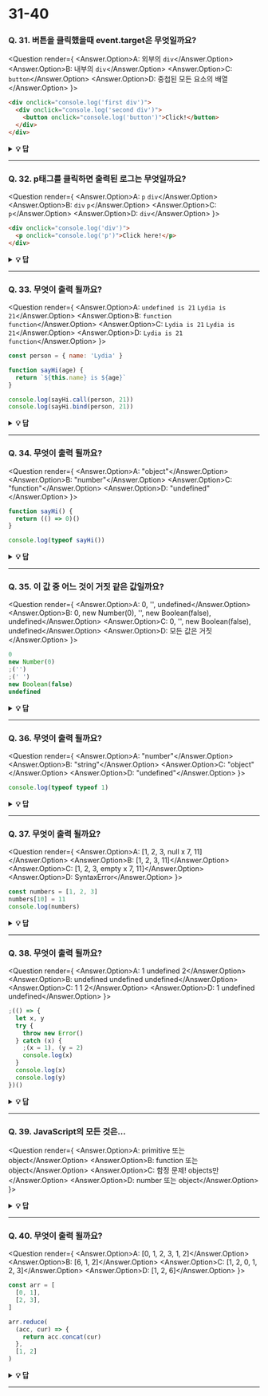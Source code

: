 
# 31-40

### Q. 31. 버튼을 클릭했을때 event.target은 무엇일까요?

<Question render={
  <Answer answer="C">
  <Answer.Option>A: 외부의 `div`</Answer.Option>
  <Answer.Option>B: 내부의 `div`</Answer.Option>
  <Answer.Option>C: `button`</Answer.Option>
  <Answer.Option>D: 중첩된 모든 요소의 배열</Answer.Option>
</Answer>
}>

```html
<div onclick="console.log('first div')">
  <div onclick="console.log('second div')">
    <button onclick="console.log('button')">Click!</button>
  </div>
</div>
```

</Question>

<details>
    <summary>
    <b>💡 답</b>
    </summary>

**_답: C_**

가장 깊이 중첩된 요소가 이벤트를 발생시킬 이벤트 대상이예요. `event.stopPropagation`을 통해서 버블링을 중단할 수 있어요.

</details>

---

### Q. 32. p태그를 클릭하면 출력된 로그는 무엇일까요?

<Question render={
  <Answer answer="A">
  <Answer.Option>A: `p` `div`</Answer.Option>
  <Answer.Option>B: `div` `p`</Answer.Option>
  <Answer.Option>C: `p`</Answer.Option>
  <Answer.Option>D: `div`</Answer.Option>
</Answer>
}>

```html
<div onclick="console.log('div')">
  <p onclick="console.log('p')">Click here!</p>
</div>
```

</Question>

<details>
    <summary>
    <b>💡 답</b>
    </summary>

**_답: A_**

`p`를 클릭하면, 2개의 로그를 볼 수 있어요: `p` 그리고 `div`. 이벤트의 전파 중에는 3단계가 있어요: 캡처링, 타겟, 버블링. 기본적으로, 이벤트 핸들러는 버블링 단계에서 시작돼요. (`useCapture`를 `true`로 설정하지 않는 한). 가장 깊게 중첩된 요소에서 바깥쪽으로 가요.

</details>

---

### Q. 33. 무엇이 출력 될까요?

<Question render={
  <Answer answer="D">
  <Answer.Option>A: `undefined is 21` `Lydia is 21`</Answer.Option>
  <Answer.Option>B: `function` `function`</Answer.Option>
  <Answer.Option>C: `Lydia is 21` `Lydia is 21`</Answer.Option>
  <Answer.Option>D: `Lydia is 21` `function`</Answer.Option>
</Answer>
}>

```javascript
const person = { name: 'Lydia' }

function sayHi(age) {
  return `${this.name} is ${age}`
}

console.log(sayHi.call(person, 21))
console.log(sayHi.bind(person, 21))
```

</Question>

<details>
    <summary>
    <b>💡 답</b>
    </summary>

**_답: D_**

두 개 모두, `this` 키워드를 참조하고자 하는 객체로 보낼 수 있어요. 그렇지만, `.call`은 _즉시 실행돼요_!

`.bind.`는 함수의 _복사본_ 을 반환하지만, 바인딩된 콘텍스트죠! 즉시 실행되지 않아요.

</details>

---

### Q. 34. 무엇이 출력 될까요?

<Question render={
  <Answer answer="B">
  <Answer.Option>A: "object"</Answer.Option>
  <Answer.Option>B: "number"</Answer.Option>
  <Answer.Option>C: "function"</Answer.Option>
  <Answer.Option>D: "undefined"</Answer.Option>
</Answer>
}>

```javascript
function sayHi() {
  return (() => 0)()
}

console.log(typeof sayHi())
```

</Question>

<details>
    <summary>
    <b>💡 답</b>
    </summary>

**_답: B_**

`sayHi`함수는 즉시 호출 함수 표현식(IIFE)으로서 반환된 값을 반환해요. 이 함수는 `0`을 반환하고, 형은 `"number"`이에요.

참고: 내장된 형은 7개만 있어요: `null`, `undefined`, `boolean`, `number`, `string`, `object` 그리고 `symbol`. 함수는 객체이기 때문에 `"function"`은 형이 아니라 `"object"`형이에요.

</details>

---

### Q. 35. 이 값 중 어느 것이 거짓 같은 값일까요?

<Question render={
  <Answer answer="A">
  <Answer.Option>A: 0, '', undefined</Answer.Option>
  <Answer.Option>B: 0, new Number(0), '', new Boolean(false), undefined</Answer.Option>
  <Answer.Option>C: 0, '', new Boolean(false), undefined</Answer.Option>
  <Answer.Option>D: 모든 값은 거짓</Answer.Option>
</Answer>
}>

```javascript
0
new Number(0)
;('')
;(' ')
new Boolean(false)
undefined
```

</Question>

<details>
    <summary>
    <b>💡 답</b>
    </summary>

**_답: A_**

8개의 거짓 같은 값이 있어요:

- `undefined`
- `null`
- `NaN`
- `false`
- `''` (빈 문자열)
- `0`
- `-0`
- `-0n` (BigInt(0))

`new Number` 그리고 `new Boolean`과 같은 생성자 함수는 참 같은 값이에요.

</details>

---

### Q. 36. 무엇이 출력 될까요?

<Question render={
  <Answer answer="B">
  <Answer.Option>A: "number"</Answer.Option>
  <Answer.Option>B: "string"</Answer.Option>
  <Answer.Option>C: "object"</Answer.Option>
  <Answer.Option>D: "undefined"</Answer.Option>
</Answer>
}>

```javascript
console.log(typeof typeof 1)
```

</Question>

<details>
    <summary>
    <b>💡 답</b>
    </summary>

**_답: B_**

`typeof 1` 은 `"number"`를 반환해요.

`typeof "number"`은 `"string"`을 반환해요.

</details>

---

### Q. 37. 무엇이 출력 될까요?

<Question render={
  <Answer answer="C">
  <Answer.Option>A: [1, 2, 3, null x 7, 11]</Answer.Option>
  <Answer.Option>B: [1, 2, 3, 11]</Answer.Option>
  <Answer.Option>C: [1, 2, 3, empty x 7, 11]</Answer.Option>
  <Answer.Option>D: SyntaxError</Answer.Option>
</Answer>
}>

```javascript
const numbers = [1, 2, 3]
numbers[10] = 11
console.log(numbers)
```

</Question>

<details>
    <summary>
    <b>💡 답</b>
    </summary>

**_답: C_**

배열의 길이를 초과한 값을 배열의 요소로 설정하고자 할 때, JavaScript는 "empty slots"라고 불리는 것을 생성해요. 이것은 사실 `undefined`의 값을 가지고 있지만, 다음과 같은 것을 보게 될 거예요:

`[1, 2, 3, 7 x empty, 11]`

실행 위치에 따라 달라요 (브라우저, node 등마다 달라요.)

</details>

---

### Q. 38. 무엇이 출력 될까요?

<Question render={
  <Answer answer="A">
  <Answer.Option>A: 1 undefined 2</Answer.Option>
  <Answer.Option>B: undefined undefined undefined</Answer.Option>
  <Answer.Option>C: 1 1 2</Answer.Option>
  <Answer.Option>D: 1 undefined undefined</Answer.Option>
</Answer>
}>

```javascript
;(() => {
  let x, y
  try {
    throw new Error()
  } catch (x) {
    ;(x = 1), (y = 2)
    console.log(x)
  }
  console.log(x)
  console.log(y)
})()
```

</Question>

<details>
    <summary>
    <b>💡 답</b>
    </summary>

**_답: A_**

`catch`블록은 인수`x`를 받아요. 이것은 인수를 전달할 때 변수로서의 `x`와는 달라요. 이 `x` 변수는 블록-스코프예요.

후에, 블록-스코프 변수는 `1`로 설정하고, 변수 `y`의 값을 설정해요. 여기서, 블록-스코프의 변수 `x`를 출력하는데, 이것은 `1`이에요.

`catch` 블록 밖에서, `x`는 여전히 `undefined`이고 `y`는 `2`이에요. `catch` 블록 밖에서 `console.log(x)`를 출력하면, `undefined`를 반환하고. 그리고 `y`는 `2`를 반환해요.

</details>

---

### Q. 39. JavaScript의 모든 것은...

<Question render={
  <Answer answer="A">
  <Answer.Option>A: primitive 또는 object</Answer.Option>
  <Answer.Option>B: function 또는 object</Answer.Option>
  <Answer.Option>C: 함정 문제! objects만</Answer.Option>
  <Answer.Option>D: number 또는 object</Answer.Option>
</Answer>
}>

</Question>

<details>
    <summary>
    <b>💡 답</b>
    </summary>

**_답: A_**

JavaScript는 원시형과 객체만 가지고 있어요.

원시형은 `boolean`, `null`, `undefined`, `bigint`, `number`, `string` 그리고 `symbol`이 있어요.

원시형과 객체를 구별하는 법은 원시형에는 속성이나 메소드가 없어요. 그렇지만 `'foo'.toUpperCase()`는 `'FOO'`로 평가되어, 결과적으로 `TypeError`가 되지 않아요. 문자열과 같은 원시형이 속성 또는 메소드에 접근하려고 할 때, JavaScript는 래퍼 클래스 중 하나인 `String`을 사용하여 암묵적으로 감싸고, 표현 식이 평가된 후 즉시 래퍼를 폐기하기 때문이에요. `null` 그리고 `undefined`를 제외한 모든 원시형은 이러한 행동을 합니다.

</details>

---

### Q. 40. 무엇이 출력 될까요?

<Question render={
  <Answer answer="C">
  <Answer.Option>A: [0, 1, 2, 3, 1, 2]</Answer.Option>
  <Answer.Option>B: [6, 1, 2]</Answer.Option>
  <Answer.Option>C: [1, 2, 0, 1, 2, 3]</Answer.Option>
  <Answer.Option>D: [1, 2, 6]</Answer.Option>
</Answer>
}>

```javascript
const arr = [
  [0, 1],
  [2, 3],
]

arr.reduce(
  (acc, cur) => {
    return acc.concat(cur)
  },
  [1, 2]
)
```

</Question>

<details>
    <summary>
    <b>💡 답</b>
    </summary>

**_답: C_**

`[1, 2]`은 초기값이에요. 이것은 시작하는 최초의 값이고, `acc`의 제일 처음 값이에요. 처음 라운드 동안에 `acc`는 `[1,2]`이며, `cur`은 `[0, 1]`이에요. 그것을 연결하면 결과적으로 `[1, 2, 0, 1]`이 돼요.

그 후, `[1, 2, 0, 1]`은 `acc`이고, `[2, 3]`은 `cur`이에요. 그것을 연결하면 `[1, 2, 0, 1, 2, 3]`을 얻게 돼요.

</details>

---
